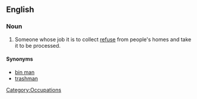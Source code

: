 ==English==
{{wikipedia|Waste collector}}
===Noun===
{{en-noun|garbage men}}

# Someone whose job it is to collect [[refuse]] from people's homes and take it to be processed.

====Synonyms====
*[[bin man]] 
*[[trashman]]

[[Category:Occupations]]